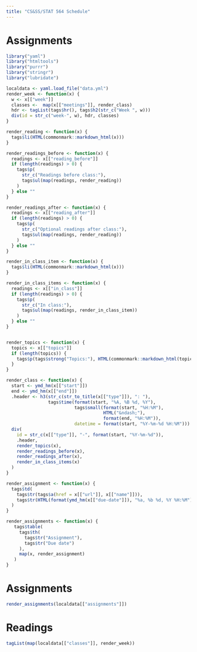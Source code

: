 ```yaml
---
title: "CS&SS/STAT 564 Schedule"
---
```


# Assignments

```r
library("yaml")
library("htmltools")
library("purrr")
library("stringr")
library("lubridate")

localdata <- yaml.load_file("data.yml")
render_week <- function(x) {
  w <- x[["week"]]
  classes <-  map(x[["meetings"]], render_class)
  hdr <- tagList(tags$hr(), tags$h2(str_c("Week ", w)))
  div(id = str_c("week-", w), hdr, classes)
}

render_reading <- function(x) {
  tags$li(HTML(commonmark::markdown_html(x)))
}

render_readings_before <- function(x) {
  readings <- x[["reading_before"]]
  if (length(readings) > 0) {
    tags$p(
      str_c("Readings before class:"),
      tags$ul(map(readings, render_reading))
    )    
  } else ""
}

render_readings_after <- function(x) {
  readings <- x[["reading_after"]]
  if (length(readings) > 0) {
    tags$p(
      str_c("Optional readings after class:"),
      tags$ul(map(readings, render_reading))
    )
  } else ""
}

render_in_class_item <- function(x) {
  tags$li(HTML(commonmark::markdown_html(x)))
}

render_in_class_items <- function(x) {
  readings <- x[["in_class"]]
  if (length(readings) > 0) {
    tags$p(
      str_c("In class:"),
      tags$ul(map(readings, render_in_class_item))
    )
  } else ""
}


render_topics <- function(x) {
  topics <- x[["topics"]]
  if (length(topics)) {
    tags$p(tags$strong("Topics:"), HTML(commonmark::markdown_html(topics)))
  }
}

render_class <- function(x) {
  start <- ymd_hm(x[["start"]])
  end <- ymd_hm(x[["end"]])
  .header <- h3(str_c(str_to_title(x[["type"]]), ": "),
                tags$time(format(start, "%A, %B %d, %Y"), 
                          tags$small(format(start, "%H:%M"),
                                     HTML("&ndash;"),
                                     format(end, "%H:%M")),
                          datetime = format(start, "%Y-%m-%d %H:%M")))
  div(
    id = str_c(x[["type"]], "-", format(start, "%Y-%m-%d")),
    .header,
    render_topics(x),
    render_readings_before(x),
    render_readings_after(x),
    render_in_class_items(x)
  )
}

render_assignment <- function(x) {
  tags$td(
    tags$tr(tags$a(href = x[["url"]], x[["name"]])),
    tags$tr(HTML(format(ymd_hm(x[["due-date"]]), "%a, %b %d, %Y %H:%M")))
  )
}

render_assignments <- function(x) {
   tags$table(
     tags$th(
       tags$tr("Assignment"),
       tags$tr("Due date")
     ),
     map(x, render_assignment)
   )
}

```

# Assignments

```r
render_assignments(localdata[["assignments"]])
```


# Readings

```r
tagList(map(localdata[["classes"]], render_week))
```
